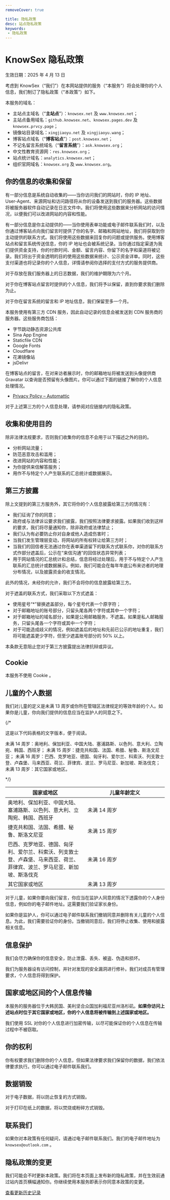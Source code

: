 ```yaml
---
removeCover: true

title: 隐私政策
desc: 站点隐私政策
keywords: 
 - 隐私政策
---
```


# KnowSex 隐私政策

生效日期：2025 年 4 月 13 日

考虑到 KnowSex（“我们”）在本网站提供的服务（“本服务”）将会处理你的个人信息，我们制订了隐私政策（“本政策”）如下。

本服务的域名：

- 主站点主域名（“**主站点**”）：`knowsex.net` 及 `www.knowsex.net`；
- 主站点备用域名：`github.knowsex.net`、`knowsex.pages.dev` 及 `knowsex.prvcy.page`；
- 镜像站目录域名：`xingjiaoyu.net` 及 `xingjiaoyu.wang`；
- 博客站点域名（“**博客站点**”）：`post.knowsex.net`；
- 不记名留言系统域名（“**留言系统**”）：`ask.knowsex.org`；
- 中文性教育资源网：`res.knowsex.org`；
- 站点统计域名：`analytics.knowsex.net`；
- 组织官网域名：`knowsex.org` 及 `www.knowsex.org`。

## 你的信息的收集和保留

有一部分信息是系统自动收集的——当你访问我们的网站时，你的 IP 地址、User-Agent、来源网址和访问路径将从你的设备发送到我们的服务器。这些数据将被服务器软件自动记录在日志文件中。我们将使用这些数据来分析网站的访问情况，以便我们可以改进网站的内容和性能。

有一部分信息是你主动提供的——当你使用表单功能或电子邮件联系我们时，以及你通过博客站点向我们留言时提供了你的名字、邮箱和网站地址，我们将获取到你主动提供的联系方式。我们将使用这些数据来回复你的问题或提供服务。使用博客站点和留言系统传送信息，你的 IP 地址也会被系统记录。当你通过指定渠道为我们提供资金支持，你的付款时间、金额、留言内容、你留下的名字和渠道将被记录。我们将出于资金透明的目的使用这些数据来统计、公示资金详单。同时，这些支付渠道也将记录你的个人信息，详情请参阅你选择的支付方式的服务提供商。

对于存放在我们服务器上的日志数据，我们的维护期限为六个月。

对于你在博客站点留言时提供的个人信息，我们将予以保留，直到你要求我们删除为止。

对于你在留言系统的留言和 IP 地址信息，我们保留至多一个月。

本服务使用有第三方 CDN 服务，因此自动记录的信息会被发送到 CDN 服务商的服务器。这些服务商包括：

- 字节跳动静态资源公共库
- Sina App Engine
- Staticfile CDN
- Google Fonts
- Cloudflare
- 花濑镜像站
- jsDelivr

在博客站点的留言，在对来访者展示时，你的邮箱地址将被发送到头像提供商 Gravatar 以查询是否预留有头像图片。你可以通过下面的链接了解你的个人信息处理情况。

- [Privacy Policy – Automattic](https://automattic.com/privacy/)

对于上述第三方的个人信息处理，请参阅对应链接内的隐私政策。

## 收集和使用目的

除非法律法规要求，否则我们收集你的信息不会用于以下描述之外的目的。

- 分析网站流量；
- 防范恶意攻击和滥用；
- 改进网站的内容和性能；
- 为你提供来信解答服务；
- 用作不与特定个人产生联系的汇总统计或数据展示。

## 第三方披露

除上文提到的第三方服务外，其它将你的个人信息披露给第三方的情况有：

- 我们征询了你的同意；
- 政府或与法律诉讼要求我们披露，我们按照法律要求披露。如果我们收到这样的要求，我们将尽量通知你，除非政府或法律禁止；
- 我们认为有必要防止你对自身或他人造成伤害时；
- 当我们发生管理层变动，将网站的所有权转让给第三方时；
- 当我们的回信者无法通过你在表单渠道留下的联系方式联系你，对你的联系方式作部分遮盖后，公示在“来信沟通”的回信状态异常列表；
- 用于网站情况的汇总统计和总结，信息将经过处理后，用于不与特定个人产生联系的汇总统计或数据展示。例如，我们可能会在每年年底公布来访者的地理分布情况，以及披露资金的收支情况。

此外的情况，未经你的允许，我们不会将你的信息披露给第三方。

对于遮盖的联系方式，我们采取以下方式遮盖：

- 使用星号“*”替换遮盖部分，每个星号代表一个原字符；
- 对于邮箱地址的账号部分，只留头尾各两个字符或其中一个字符；
- 对于邮箱地址的域名部分，如果是公用邮箱服务，不遮盖。如果是私人邮箱服务，只留头尾各一个字符或其中一个字符；
- 对于可能造成歧义的情况，例如遮盖后的地址和先前已公示的地址重复，我们将可能遮盖更少字符，但至少遮盖账号部分的 50% 以上。

本条款无意阻止您对于第三方披露提出法律抗辩或异议。

## Cookie

本服务不使用 Cookie 。

## 儿童的个人数据

我们对儿童的定义是未满 13 周岁或你所在管辖区法律规定的等效年龄的个人。如果你是儿童，你向我们提供的信息应当在监护人的同意之下。

{/* 

这是以下代码表格的文字版本，便于阅读。

未满 14 周岁：奥地利、保加利亚、中国大陆、塞浦路斯、以色列、意大利、立陶宛、韩国、西班牙；
未满 15 周岁：捷克共和国、法国、希腊、秘鲁、斯洛文尼亚；
未满 16 周岁：巴西、克罗地亚、德国、匈牙利、爱尔兰、科索沃、列支敦士登、卢森堡、马来西亚、荷兰、菲律宾、波兰、罗马尼亚、新加坡、斯洛伐克；
未满 13 周岁：其它国家或地区。 

*/}



<table class="table">
    <thead>
    <tr>
    <th style="width:50%">国家或地区</th>
    <th>儿童年龄定义</th>
    </tr>
    </thead>
    <tbody>
    <tr>
    <td>奥地利、保加利亚、中国大陆、塞浦路斯、以色列、意大利、立陶宛、韩国、西班牙</td>
    <td>未满 14 周岁</td>
    </tr>
    <tr>
    <td>捷克共和国、法国、希腊、秘鲁、斯洛文尼亚</td>
    <td>未满 15 周岁</td>
    </tr>
    <tr>
    <td>巴西、克罗地亚、德国、匈牙利、爱尔兰、科索沃、列支敦士登、卢森堡、马来西亚、荷兰、菲律宾、波兰、罗马尼亚、新加坡、斯洛伐克</td>
    <td>未满 16 周岁</td>
    </tr>
    <tr>
    <td>其它国家或地区</td>
    <td>未满 13 周岁</td>
    </tr>
    </tbody>
</table>

对于儿童，如果你要向我们留言，你应当在监护人同意的情况下透露你的个人身份信息，例如你的电子邮件地址。这需要我们验证家长身份。

如果你是监护人，你可以通过电子邮件联系我们撤销同意并删除有关儿童的个人信息。为此，我们需要验证你的身份。当撤销同意后，我们将停止收集、使用和披露相关信息。

## 信息保护

我们会尽力确保你的信息安全，防止泄露、丢失、被盗、伪造和损坏。

我们为服务器设有访问控制，并针对发现的安全漏洞进行修补。我们对成员有管理要求，个人信息将得到保护。

## 国家或地区间的个人信息传输

本服务的服务器位于大韩民国、美利坚合众国加利福尼亚州洛杉矶。**如果你访问上述站点时位于其它国家或地区，你的个人信息将被传输到上述国家或地区。**

我们使用 SSL 对你的个人信息进行加密传输，以尽可能保证你的个人信息在传输过程中不被窃取。

## 你的权利

你有权要求我们删除你的个人信息，但如果法律要求我们保留你的数据，我们依法律要求执行。你可以通过电子邮件联系我们。

## 数据销毁

对于电子数据，将以防止恢复的方式销毁。

对于打印在纸上的数据，将以焚烧或粉碎方式销毁。


## 联系我们

如果你对本政策有任何疑问，请通过电子邮件联系我们。我们的电子邮件地址为 `knowsex@outlook.com` 。

## 隐私政策的变更

我们可能会不时更新本政策。我们将在本页面上发布新的隐私政策，并在生效前通过站内首页横幅通知你。你继续使用本服务即表示你同意本政策的变更。

[查看更新历史记录](https://github.com/knowsex/knowsex.github.io/commits/main/privacy_policy.md)
